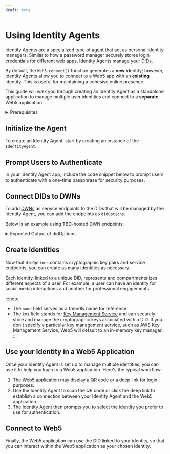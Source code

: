 ```yaml
---
draft: true
---
```



# Using Identity Agents

Identity Agents are a specialized type of [agent](https://developer.tbd.website/decentralized-web-nodes/agents/) that act as personal identity managers.  Similar to how a password manager securely stores login credentials for different web apps, Identity Agents manage your [DIDs](https://developer.tbd.website/decentralized-identifiers/what-are-dids).

By default, the `Web5.connect()` function generates a **new** identity; however, Identity Agents allow you to connect to a Web5 app with an **existing** identity. This is useful for maintaining a cohesive online presence.

This guide will walk you through creating an Identity Agent as a standalone application to manage multiple user identities and connect to a **separate** Web5 application.


<details>
<summary>Prerequisites</summary>

**Install the following packages**

```bash
npm i @web5/dids @web5/identity-agent @web5/api
```

**Import the following modules**

```js
import { DidIonMethod } from '@web5/dids';
import { IdentityAgent } from '@web5/identity-agent';
import { Web5, getTechPreviewDwnEndpoints } from '@web5/api';
```

</details>

## Initialize the Agent
To create an Identity Agent, start by creating an instance of the `IdentityAgent`.

<CodeSnippet functionName="createIdentityAgent" />

## Prompt Users to Authenticate
In your Identity Agent app, include the code snippet below to prompt users to authenticate with a one-time passphrase for security purposes.

<CodeSnippet functionName="authenticateIdentityAgent" />

## Connect DIDs to DWNs
To add [DWNs](https://developer.tbd.website/decentralized-web-nodes/what-are-dwns/) as service endpoints to the DIDs that will be managed by the Identity Agent, you can add the endpoints as `didOptions`.

Below is an example using TBD-hosted DWN endpoints:

<CodeSnippet functionName="getDwnEndpoints" />


<details>
<summary>Expected Output of didOptions</summary>

```js
{
  keySet: { verificationMethodKeys: [ [Object], [Object] ] },
  services: [
    {
      id: '#dwn',
      serviceEndpoint: [Object],
      type: 'DecentralizedWebNode'
    }
  ]
}
```

</details>

## Create Identities
Now that `didOptions` contains cryptographic key pairs and service endpoints, you can create as many identities as necessary.

Each identity, linked to a unique DID, represents and compartmentalizes different aspects of a user. For example, a user can have an identity for social media interactions and another for professional engagements.

<CodeSnippet functionName="createSocialMediaAndCareerIdentity" />

:::note
* The `name` field serves as a friendly name for reference.
* The `kms` field stands for [Key Management Service](/decentralized-identifiers/key-management) and can securely store and manage the cryptographic keys associated with a DID. If you don't specify a particular key management service, such as AWS Key Management Service, Web5 will default to an in-memory key manager.
:::

## Use your Identity in a Web5 Application
Once your Identity Agent is set up to manage multiple identities, you can use it to help you login to a Web5 application. Here's the typical workflow:

1. The Web5 application may display a QR code or a deep link for login purposes.
2. Use the Identity Agent to scan the QR code or click the deep link to establish a connection between your Identity Agent and the Web5 application.
3. The Identity Agent then prompts you to select the identity you prefer to use for authentication.

## Connect to Web5
Finally, the Web5 application can use the DID linked to your identity, so that you can interact within the Web5 application as your chosen identity.

<CodeSnippet functionName="connectIdentityToWeb5" />
